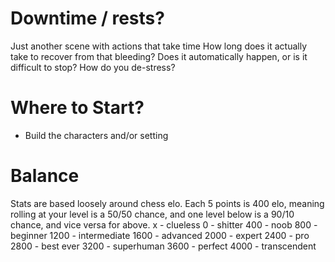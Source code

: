 # Downtime / rests?

Just another scene with actions that take time
How long does it actually take to recover from that bleeding?  Does it automatically happen, or is it difficult to stop?
How do you de-stress?


# Where to Start?

- Build the characters and/or setting


# Balance

Stats are based loosely around chess elo.  Each 5 points is 400 elo, meaning rolling at your level is a 50/50 chance, and one level below is a 90/10 chance, and vice versa for above.
x   - clueless
0   - shitter
400 - noob
800 - beginner
1200 - intermediate
1600 - advanced
2000 - expert
2400 - pro
2800 - best ever
3200 - superhuman
3600 - perfect
4000 - transcendent

